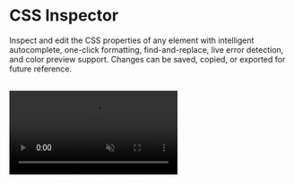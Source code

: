 # CSS Inspector

Inspect and edit the CSS properties of any element with intelligent autocomplete, one-click formatting, find-and-replace, live error detection, and color preview support. Changes can be saved, copied, or exported for future reference.

<br />
<video
	autoPlay='autoplay'
	loop
	muted>
	<source
		src='/videos/css-inspector.mp4'
		type='video/mp4'
	/>
</video>
